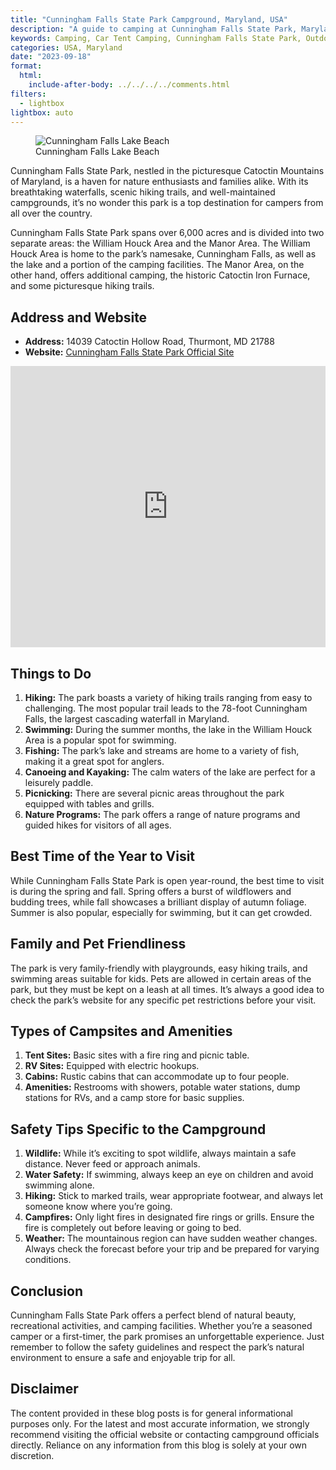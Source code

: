 ```yaml
---
title: "Cunningham Falls State Park Campground, Maryland, USA"
description: "A guide to camping at Cunningham Falls State Park, Maryland, USA."
keywords: Camping, Car Tent Camping, Cunningham Falls State Park, Outdoor Things To Do
categories: USA, Maryland
date: "2023-09-18"
format:
  html:
    include-after-body: ../../../../comments.html
filters: 
  - lightbox
lightbox: auto
---
```


![Cunningham Falls Lake Beach](https://beentheredonethatwithkids.com/wp-content/uploads/2020/07/Cunningham-Falls-3-2048x1536.jpg){fig-alt="Cunningham Falls Lake Beach
" .preivew-image}

Cunningham Falls State Park, nestled in the picturesque Catoctin Mountains of Maryland, is a haven for nature enthusiasts and families alike. With its breathtaking waterfalls, scenic hiking trails, and well-maintained campgrounds, it's no wonder this park is a top destination for campers from all over the country.

Cunningham Falls State Park spans over 6,000 acres and is divided into two separate areas: the William Houck Area and the Manor Area. The William Houck Area is home to the park's namesake, Cunningham Falls, as well as the lake and a portion of the camping facilities. The Manor Area, on the other hand, offers additional camping, the historic Catoctin Iron Furnace, and some picturesque hiking trails.

## Address and Website
- **Address:**  14039 Catoctin Hollow Road, Thurmont, MD 21788   
- **Website:**  [Cunningham Falls State Park Official Site](https://dnr.maryland.gov/publiclands/Pages/western/cunningham.aspx)  


<iframe src="https://www.google.com/maps/embed?pb=!1m18!1m12!1m3!1d3073.191147168118!2d-77.46466312402808!3d39.62289977157821!2m3!1f0!2f0!3f0!3m2!1i1024!2i768!4f13.1!3m3!1m2!1s0x89c9c756d86bf04f%3A0x4a1fd19304826c3d!2s14039%20Catoctin%20Hollow%20Rd%2C%20Thurmont%2C%20MD%2021788!5e0!3m2!1sen!2sus!4v1695149059888!5m2!1sen!2sus" width="100%" height="450" style="border:0;" allowfullscreen="" loading="lazy" referrerpolicy="no-referrer-when-downgrade"></iframe>


## Things to Do

1. **Hiking:**  The park boasts a variety of hiking trails ranging from easy to challenging. The most popular trail leads to the 78-foot Cunningham Falls, the largest cascading waterfall in Maryland.   
2. **Swimming:**  During the summer months, the lake in the William Houck Area is a popular spot for swimming.   
3. **Fishing:**  The park's lake and streams are home to a variety of fish, making it a great spot for anglers.   
4. **Canoeing and Kayaking:**  The calm waters of the lake are perfect for a leisurely paddle.   
5. **Picnicking:**  There are several picnic areas throughout the park equipped with tables and grills.   
6. **Nature Programs:**  The park offers a range of nature programs and guided hikes for visitors of all ages.  

## Best Time of the Year to Visit

While Cunningham Falls State Park is open year-round, the best time to visit is during the spring and fall. Spring offers a burst of wildflowers and budding trees, while fall showcases a brilliant display of autumn foliage. Summer is also popular, especially for swimming, but it can get crowded.

## Family and Pet Friendliness

The park is very family-friendly with playgrounds, easy hiking trails, and swimming areas suitable for kids. Pets are allowed in certain areas of the park, but they must be kept on a leash at all times. It's always a good idea to check the park's website for any specific pet restrictions before your visit.

## Types of Campsites and Amenities

1. **Tent Sites:**  Basic sites with a fire ring and picnic table.   
2. **RV Sites:**  Equipped with electric hookups.   
3. **Cabins:**  Rustic cabins that can accommodate up to four people.   
4. **Amenities:**  Restrooms with showers, potable water stations, dump stations for RVs, and a camp store for basic supplies.  

## Safety Tips Specific to the Campground

1. **Wildlife:**  While it's exciting to spot wildlife, always maintain a safe distance. Never feed or approach animals.   
2. **Water Safety:**  If swimming, always keep an eye on children and avoid swimming alone.   
3. **Hiking:**  Stick to marked trails, wear appropriate footwear, and always let someone know where you're going.   
4. **Campfires:**  Only light fires in designated fire rings or grills. Ensure the fire is completely out before leaving or going to bed.   
5. **Weather:**  The mountainous region can have sudden weather changes. Always check the forecast before your trip and be prepared for varying conditions.  

## Conclusion

Cunningham Falls State Park offers a perfect blend of natural beauty, recreational activities, and camping facilities. Whether you're a seasoned camper or a first-timer, the park promises an unforgettable experience. Just remember to follow the safety guidelines and respect the park's natural environment to ensure a safe and enjoyable trip for all.


::: callout-important
## Disclaimer
The content provided in these blog posts is for general informational purposes only. For the latest and most accurate information, we strongly recommend visiting the official website or contacting campground officials directly. Reliance on any information from this blog is solely at your own discretion.
:::
